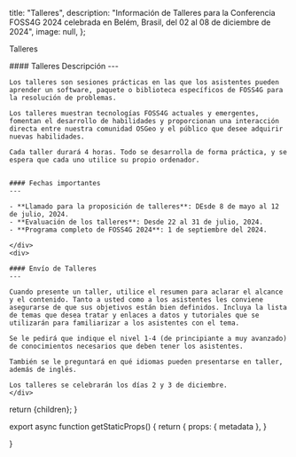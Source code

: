 
  title: "Talleres",
  description: "Información de Talleres para la Conferencia FOSS4G 2024 celebrada en Belém, Brasil, del 02 al 08 de diciembre de 2024",
  image: null,
};


<Heading color="green" bubble>Talleres</Heading>


<div className="grid space-y-4 mt-4">
  <div className="grid md:grid-cols-2 gap-4">  
    <div className="">
    #### Talleres Descripción
    ---

    Los talleres son sesiones prácticas en las que los asistentes pueden aprender un software, paquete o biblioteca específicos de FOSS4G para la resolución de problemas.

    Los talleres muestran tecnologías FOSS4G actuales y emergentes, fomentan el desarrollo de habilidades y proporcionan una interacción directa entre nuestra comunidad OSGeo y el público que desee adquirir nuevas habilidades.

    Cada taller durará 4 horas. Todo se desarrolla de forma práctica, y se espera que cada uno utilice su propio ordenador.


    #### Fechas importantes
    ---

    - **Llamado para la proposición de talleres**: DEsde 8 de mayo al 12 de julio, 2024.
    - **Evaluación de los talleres**: Desde 22 al 31 de julio, 2024.
    - **Programa completo de FOSS4G 2024**: 1 de septiembre del 2024.

    </div>
    <div>

    #### Envío de Talleres
    ---

    Cuando presente un taller, utilice el resumen para aclarar el alcance y el contenido. Tanto a usted como a los asistentes les conviene asegurarse de que sus objetivos están bien definidos. Incluya la lista de temas que desea tratar y enlaces a datos y tutoriales que se utilizarán para familiarizar a los asistentes con el tema.

    Se le pedirá que indique el nivel 1-4 (de principiante a muy avanzado) de conocimientos necesarios que deben tener los asistentes.

    También se le preguntará en qué idiomas pueden presentarse en taller, además de inglés.

    Los talleres se celebrarán los días 2 y 3 de diciembre.
    </div>
  </div>
</div>

  return <MdxLayout metadata={metadata}>{children}</MdxLayout>;
}

export async function getStaticProps() {
  return {
    props: {
      metadata
    },
  }

}
